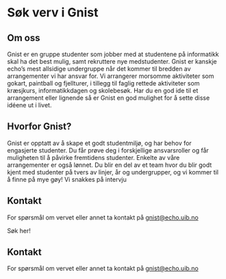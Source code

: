 

# Søk verv i Gnist

## Om oss

Gnist er en gruppe studenter som jobber med at studentene på informatikk skal ha det best mulig, samt rekruttere nye medstudenter. Gnist er kanskje echo’s mest allsidige undergruppe når det kommer til bredden av arrangementer vi har ansvar for. Vi arrangerer morsomme aktiviteter som gokart, paintball og fjellturer, i tillegg til faglig rettede aktiviteter som kræsjkurs, informatikkdagen og skolebesøk. Har du en god ide til et arrangement eller lignende så er Gnist en god mulighet for å sette disse idéene ut i livet.

## Hvorfor Gnist?

Gnist er opptatt av å skape et godt studentmiljø, og har behov for engasjerte studenter. Du får prøve deg i forskjellige ansvarsroller og får muligheten til å påvirke fremtidens studenter. Enkelte av våre arrangementer er også lønnet. Du blir en del av et team hvor du blir godt kjent med studenter på tvers av linjer, år og undergrupper, og vi kommer til å finne på mye gøy!
Vi snakkes på intervju

## Kontakt

For spørsmål om vervet eller annet ta kontakt på [gnist@echo.uib.no](mailto:gnist@echo.uib.no)

<FancyLink href="/sok/gnist" className="my-4">
  Søk her!
</FancyLink>

## Kontakt

For spørsmål om vervet eller annet ta kontakt på [gnist@echo.uib.no](mailto:gnist@echo.uib.no)
